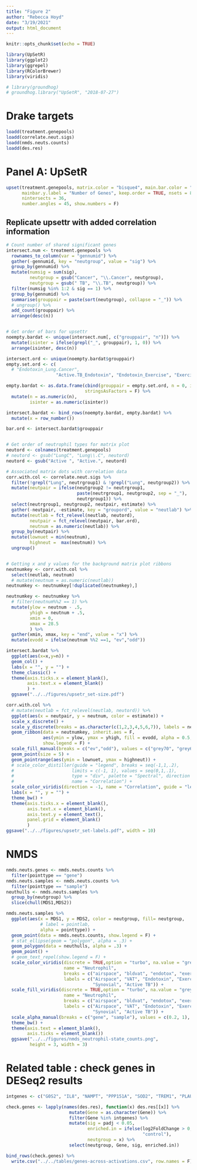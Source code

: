 ```yaml
---
title: "Figure 2"
author: "Rebecca Hoyd"
date: "3/19/2021"
output: html_document
---
```


```r
knitr::opts_chunk$set(echo = TRUE)

library(UpSetR)
library(ggplot2)
library(ggrepel)
library(RColorBrewer)
library(viridis)

# library(groundhog)
# groundhog.library("UpSetR", "2018-07-27")
```

# Drake targets

```r
loadd(treatment.genepools)
loadd(correlate.neut.sigs)
loadd(nmds.neuts.counts)
loadd(des.res)
```

# Panel A: UpSetR

```r
upset(treatment.genepools, matrix.color = "bisque4", main.bar.color = "bisque4", 
      mainbar.y.label = "Number of Genes", keep.order = TRUE, nsets = 8,empty.intersections = T,
      nintersects = 36,
      number.angles = 45, show.numbers = F)
```

## Replicate upsettr with added correlation information

```r
# Count number of shared significant genes
intersect.num <- treatment.genepools %>%
  rownames_to_column(var = "gennumid") %>%
  gather(-gennumid, key = "neutgroup", value = "sig") %>%
  group_by(gennumid) %>%
  mutate(numsig = sum(sig),
         neutgroup = gsub("Cancer", "\\.Cancer", neutgroup),
         neutgroup = gsub(" TB", "\\.TB", neutgroup)) %>%
  filter(numsig %in% 1:2 & sig == 1) %>%
  group_by(gennumid) %>%
  summarise(grouppair = paste(sort(neutgroup), collapse = "_")) %>%
  # ungroup() %>%
  add_count(grouppair) %>%
  arrange(desc(n))


# Get order of bars for upsettr
noempty.bardat <- unique(intersect.num[, c("grouppair", "n")]) %>%
  mutate(isinter = ifelse(grepl("_", grouppair), 1, 0)) %>%
  arrange(isinter, desc(n))

intersect.ord <- unique(noempty.bardat$grouppair)
empty.set.ord <- c(
  # "Endotoxin_Lung.Cancer",
                   "Active.TB_Endotoxin", "Endotoxin_Exercise", "Exercise_Sepsis", "Exercise_Synovial")

empty.bardat <- as.data.frame(cbind(grouppair = empty.set.ord, n = 0, isinter = 1),
                              stringsAsFactors = F) %>%
  mutate(n = as.numeric(n),
         isinter = as.numeric(isinter))

intersect.bardat <- bind_rows(noempty.bardat, empty.bardat) %>%
  mutate(x = row_number())

bar.ord <- intersect.bardat$grouppair


# Get order of neutrophil types for matrix plot
neutord <- colnames(treatment.genepools)
# neutord <- gsub("LungC", "Lung\\.C", neutord)
neutord <- gsub("Active ", "Active.", neutord)

# Associated matrix dots with correlation data
corr.with.col <- correlate.neut.sigs %>%
  filter(!grepl("Lung", neutrgroup1) & !grepl("Lung", neutgroup2)) %>%
  mutate(neutpair = ifelse(neutgroup2 != neutrgroup1,
                           paste(neutrgroup1, neutgroup2, sep = "_"),
                           neutrgroup1)) %>%
  select(neutrgroup1, neutgroup2, neutpair, estimate) %>%
  gather(-neutpair, -estimate, key = "groupord", value = "neutlab") %>%
  mutate(neutlab = fct_relevel(neutlab, neutord),
         neutpair = fct_relevel(neutpair, bar.ord),
         neutnum = as.numeric(neutlab)) %>%
  group_by(neutpair) %>%
  mutate(lownuet = min(neutnum),
         highneut =  max(neutnum)) %>%
  ungroup()


# Getting x and y values for the background matrix plot ribbons
neutnumkey <- corr.with.col %>%
  select(neutlab, neutnum) 
  # mutate(neutnum = as.numeric(neutlab))
neutnumkey <- neutnumkey[!duplicated(neutnumkey),]

neutnumkey <- neutnumkey %>%
  # filter(neutnum%%2 == 1) %>%
  mutate(ylow = neutnum - .5,
         yhigh = neutnum + .5,
         xmin = 0,
         xmax = 28.5
         ) %>%
  gather(xmin, xmax, key = "end", value = "x") %>%
  mutate(evodd = ifelse(neutnum %%2 ==1, "ev","odd"))
```



```r
intersect.bardat %>%
  ggplot(aes(x=x,y=n)) +
  geom_col() +
  labs(x = "", y = "") +
  theme_classic() +
  theme(axis.ticks.x = element_blank(),
        axis.text.x = element_blank()
        ) +
  ggsave("../../figures/upsetr_set-size.pdf")
```

```r
corr.with.col %>%
  # mutate(neutlab = fct_relevel(neutlab, neutord)) %>%
  ggplot(aes(x = neutpair, y = neutnum, color = estimate)) +
  scale_x_discrete() +
  scale_y_discrete(breaks = as.character(c(1,2,3,4,5,6,7)), labels = neutord) + # if include LC, 8 breaks
  geom_ribbon(data = neutnumkey, inherit.aes = F,
              aes(ymin = ylow, ymax = yhigh, fill = evodd, alpha = 0.5, x = x, group = neutlab),
              show.legend = F) +
  scale_fill_manual(breaks = c("ev","odd"), values = c("grey70", "grey60")) +
  geom_point(size = 5) +
  geom_pointrange(aes(ymin = lownuet, ymax = highneut)) +
  # scale_color_distiller(guide = "legend", breaks = seq(-1,1,.2), 
  #                      limits = c(-1, 1), values = seq(0,1,.1),
  #                      type = "div", palette = "Spectral", direction = 1,
  #                      name = "Correlation") +
  scale_color_viridis(direction = -1, name = "Correlation", guide = "legend") +
  labs(x = "", y = "") +
  theme_bw() +
  theme(axis.ticks.x = element_blank(),
        axis.text.x = element_blank(),
        axis.text.y = element_text(),
        panel.grid = element_blank()
        ) 
ggsave("../../figures/upsetr_set-labels.pdf", width = 10)
```


# NMDS

```r

nmds.neuts.genes <- nmds.neuts.counts %>%
  filter(pointtype == "gene")
nmds.neuts.samples <- nmds.neuts.counts %>%
  filter(pointtype == "sample")
neuthulls <- nmds.neuts.samples %>%
  group_by(neutgroup) %>%
  slice(chull(MDS1,MDS2))

nmds.neuts.samples %>%
  ggplot(aes(x = MDS1, y = MDS2, color = neutgroup, fill= neutgroup,
             # label = pointlab, 
             alpha = pointtype)) +
  geom_point(data = nmds.neuts.counts, show.legend = F) +
  # stat_ellipse(geom = "polygon", alpha = .3) +
  geom_polygon(data = neuthulls, alpha = .3) +
  geom_point() +
  # geom_text_repel(show.legend = F) +
  scale_color_viridis(discrete = TRUE,option = "turbo", na.value = "grey66",
                      name = "Neutrophil",
                      breaks = c("airspace", "bldvat", "endotox", "exercise", "sepsis", "syno", "tb"),
                      labels = c("Airspace", "VAT", "Endotoxin", "Exercise", "Sepsis", 
                                 "Synovial", "Active TB")) +
  scale_fill_viridis(discrete = TRUE,option = "turbo", na.value = "grey66",
                      name = "Neutrophil",
                      breaks = c("airspace", "bldvat", "endotox", "exercise", "sepsis", "syno", "tb"),
                      labels = c("Airspace", "VAT", "Endotoxin", "Exercise", "Sepsis", 
                                 "Synovial", "Active TB")) +
  scale_alpha_manual(breaks = c("gene", "sample"), values = c(0.2, 1), guide = FALSE)+
  theme_bw() +
  theme(axis.text = element_blank(),
        axis.ticks = element_blank()) 
  ggsave("../../figures/nmds_neutrophil-state_counts.png",
         height = 3, width = 3)
```

# Related table : check genes in DESeq2 results

```r
intgenes <- c("G0S2", "IL8", "NAMPT", "PPP151A", "SOD2", "TREM1", "PLAUR", "PTGS2")

check.genes <- lapply(names(des.res), function(x) des.res[[x]] %>% 
                        mutate(Gene = as.character(Gene)) %>%
                        filter(Gene %in% intgenes) %>%
                        mutate(sig = padj < 0.05,
                               enriched.in = ifelse(log2FoldChange > 0, "treatment",
                                                    "control"),
                               neutgroup = x) %>%
                        select(neutgroup, Gene, sig, enriched.in))

bind_rows(check.genes) %>%
  write.csv("../../tables/genes-across-activations.csv", row.names = F)
```
